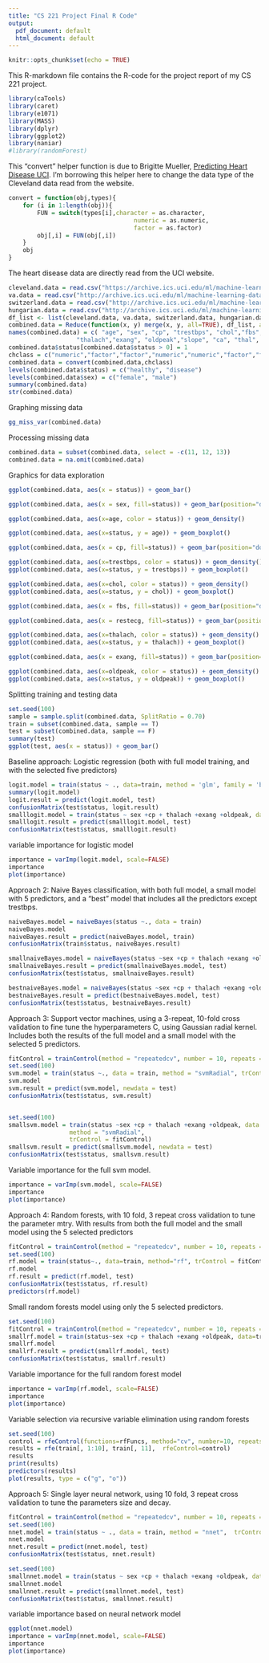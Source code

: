 ```yaml
---
title: "CS 221 Project Final R Code"
output:
  pdf_document: default
  html_document: default
---
```


```r
knitr::opts_chunk$set(echo = TRUE)
```

This R-markdown file contains the R-code for the project report of my CS 221 project.
```r
library(caTools)
library(caret)
library(e1071)
library(MASS)
library(dplyr)
library(ggplot2)
library(naniar)
#library(randomForest)
```

This "convert" helper function is due to Brigitte Mueller, [Predicting Heart Disease UCI](https://github.com/mbbrigitte/Predicting_heart_disease_UCI/blob/master/heartdisease_UCI.Rmd). I'm borrowing this helper here to change the data type of the Cleveland data read from the website. 
```r
convert = function(obj,types){
    for (i in 1:length(obj)){
        FUN = switch(types[i],character = as.character, 
                                   numeric = as.numeric, 
                                   factor = as.factor)
        obj[,i] = FUN(obj[,i])
    }
    obj
}
```

The heart disease data are directly read from the UCI website. 
```r
cleveland.data = read.csv("https://archive.ics.uci.edu/ml/machine-learning-databases/heart-disease/processed.cleveland.data",header=FALSE,sep=",",na.strings = '?')
va.data = read.csv("http://archive.ics.uci.edu/ml/machine-learning-databases/heart-disease/processed.va.data",header=FALSE,sep=",",na.strings = '?')
switzerland.data = read.csv("http://archive.ics.uci.edu/ml/machine-learning-databases/heart-disease/processed.switzerland.data",header=FALSE,sep=",",na.strings = '?')
hungarian.data = read.csv("http://archive.ics.uci.edu/ml/machine-learning-databases/heart-disease/processed.hungarian.data",header=FALSE,sep=",",na.strings = '?')
df_list <- list(cleveland.data, va.data, switzerland.data, hungarian.data)
combined.data = Reduce(function(x, y) merge(x, y, all=TRUE), df_list, accumulate=FALSE)
names(combined.data) = c( "age", "sex", "cp", "trestbps", "chol","fbs", "restecg",
                   "thalach","exang", "oldpeak","slope", "ca", "thal", "status")
combined.data$status[combined.data$status > 0] = 1
chclass = c("numeric","factor","factor","numeric","numeric","factor","factor","numeric","factor","numeric","factor","factor","factor","factor")
combined.data = convert(combined.data,chclass)
levels(combined.data$status) = c("healthy", "disease")
levels(combined.data$sex) = c("female", "male")
summary(combined.data)
str(combined.data)
```

Graphing missing data
```r
gg_miss_var(combined.data)
```

Processing missing data
```r
combined.data = subset(combined.data, select = -c(11, 12, 13))
combined.data = na.omit(combined.data)
```

Graphics for data exploration
```r
ggplot(combined.data, aes(x = status)) + geom_bar()

ggplot(combined.data, aes(x = sex, fill=status)) + geom_bar(position="dodge")

ggplot(combined.data, aes(x=age, color = status)) + geom_density()

ggplot(combined.data, aes(x=status, y = age)) + geom_boxplot()

ggplot(combined.data, aes(x = cp, fill=status)) + geom_bar(position="dodge")

ggplot(combined.data, aes(x=trestbps, color = status)) + geom_density()
ggplot(combined.data, aes(x=status, y = trestbps)) + geom_boxplot()

ggplot(combined.data, aes(x=chol, color = status)) + geom_density()
ggplot(combined.data, aes(x=status, y = chol)) + geom_boxplot()

ggplot(combined.data, aes(x = fbs, fill=status)) + geom_bar(position="dodge")

ggplot(combined.data, aes(x = restecg, fill=status)) + geom_bar(position="dodge")

ggplot(combined.data, aes(x=thalach, color = status)) + geom_density()
ggplot(combined.data, aes(x=status, y = thalach)) + geom_boxplot()

ggplot(combined.data, aes(x = exang, fill=status)) + geom_bar(position="dodge")

ggplot(combined.data, aes(x=oldpeak, color = status)) + geom_density()
ggplot(combined.data, aes(x=status, y = oldpeak)) + geom_boxplot()
```

Splitting training and testing data 
```r
set.seed(100)
sample = sample.split(combined.data, SplitRatio = 0.70)
train = subset(combined.data, sample == T)
test = subset(combined.data, sample == F)
summary(test)
ggplot(test, aes(x = status)) + geom_bar()
```

Baseline approach: Logistic regression (both with full model training, and with the selected five predictors) 
```r
logit.model = train(status ~ ., data=train, method = 'glm', family = 'binomial')
summary(logit.model)
logit.result = predict(logit.model, test)
confusionMatrix(test$status, logit.result)
smalllogit.model = train(status ~ sex +cp + thalach +exang +oldpeak, data=train, method = 'glm', family = 'binomial')
smalllogit.result = predict(smalllogit.model, test)
confusionMatrix(test$status, smalllogit.result)
```

variable importance for logistic model
```r
importance = varImp(logit.model, scale=FALSE)
importance
plot(importance)
```

Approach 2: Naive Bayes classification, with both full model, a small model with 5 predictors, and a "best" model that includes all the predictors except trestbps. 
```r
naiveBayes.model = naiveBayes(status ~., data = train)
naiveBayes.model
naiveBayes.result = predict(naiveBayes.model, train)
confusionMatrix(train$status, naiveBayes.result)

smallnaiveBayes.model = naiveBayes(status ~sex +cp + thalach +exang +oldpeak, data = train)
smallnaiveBayes.result = predict(smallnaiveBayes.model, test)
confusionMatrix(test$status, smallnaiveBayes.result)

bestnaiveBayes.model = naiveBayes(status ~sex +cp + thalach +exang +oldpeak+restecg+fbs+chol+age, data = train)
bestnaiveBayes.result = predict(bestnaiveBayes.model, test)
confusionMatrix(test$status, bestnaiveBayes.result)
```


Approach 3: Support vector machines, using a 3-repeat, 10-fold cross validation to fine tune the hyperparameters C, using Gaussian radial kernel. Includes both the results of the full model and a small model with the selected 5 predictors. 
```r
fitControl = trainControl(method = "repeatedcv", number = 10, repeats = 3)
set.seed(100)
svm.model = train(status ~., data = train, method = "svmRadial", trControl = fitControl)
svm.model
svm.result = predict(svm.model, newdata = test)
confusionMatrix(test$status, svm.result)


set.seed(100)
smallsvm.model = train(status ~sex +cp + thalach +exang +oldpeak, data = train, 
                 method = "svmRadial",
                 trControl = fitControl)
smallsvm.result = predict(smallsvm.model, newdata = test)
confusionMatrix(test$status, smallsvm.result)
```

Variable importance for the full svm model. 
```r
importance = varImp(svm.model, scale=FALSE)
importance
plot(importance)
```

Approach 4: Random forests, with 10 fold, 3 repeat cross validation to tune the parameter mtry. With results from both the full model and the small model using the 5 selected predictors
```r
fitControl = trainControl(method = "repeatedcv", number = 10, repeats = 3)
set.seed(100)
rf.model = train(status~., data=train, method="rf", trControl = fitControl)
rf.model
rf.result = predict(rf.model, test)
confusionMatrix(test$status, rf.result)
predictors(rf.model)
```

Small random forests model using only the 5 selected predictors.
```r
set.seed(100)
fitControl = trainControl(method = "repeatedcv", number = 10, repeats = 3)
smallrf.model = train(status~sex +cp + thalach +exang +oldpeak, data=train, method="rf")
smallrf.model
smallrf.result = predict(smallrf.model, test)
confusionMatrix(test$status, smallrf.result)
```

Variable importance for the full random forest model
```r
importance = varImp(rf.model, scale=FALSE)
importance
plot(importance)
```

Variable selection via recursive variable elimination using random forests
```r
set.seed(100)
control = rfeControl(functions=rfFuncs, method="cv", number=10, repeats = 3, returnResamp = "all")
results = rfe(train[, 1:10], train[, 11],  rfeControl=control)
results
print(results)
predictors(results)
plot(results, type = c("g", "o"))
```

Approach 5: Single layer neural network, using 10 fold, 3 repeat cross validation to tune the parameters size and decay. 
```r
fitControl = trainControl(method = "repeatedcv", number = 10, repeats = 3)
set.seed(100)
nnet.model = train(status ~ ., data = train, method = "nnet",  trControl = fitControl, verbose = FALSE, trace=FALSE)
nnet.model
nnet.result = predict(nnet.model, test)
confusionMatrix(test$status, nnet.result)
```


```r
set.seed(100)
smallnnet.model = train(status ~ sex +cp + thalach +exang +oldpeak, data = train, method = "nnet",  trControl = fitControl, verbose = FALSE, trace=FALSE)
smallnnet.model
smallnnet.result = predict(smallnnet.model, test)
confusionMatrix(test$status, smallnnet.result)
```

variable importance based on neural network model 
```r
ggplot(nnet.model)
importance = varImp(nnet.model, scale=FALSE)
importance
plot(importance)
```









